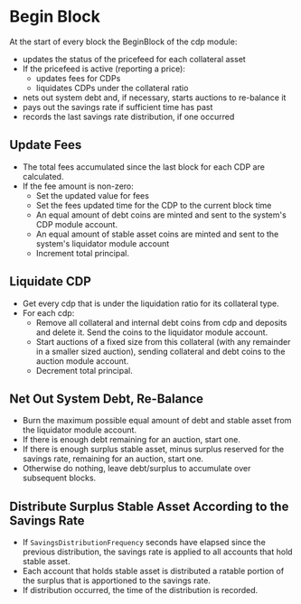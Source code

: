 

# Begin Block

At the start of every block the BeginBlock of the cdp module:

- updates the status of the pricefeed for each collateral asset
- If the pricefeed is active (reporting a price):
  - updates fees for CDPs
  - liquidates CDPs under the collateral ratio
- nets out system debt and, if necessary, starts auctions to re-balance it
- pays out the savings rate if sufficient time has past
- records the last savings rate distribution, if one occurred

## Update Fees

- The total fees accumulated since the last block for each CDP are calculated.
- If the fee amount is non-zero:
  - Set the updated value for fees
  - Set the fees updated time for the CDP to the current block time
  - An equal amount of debt coins are minted and sent to the system's CDP module account.
  - An equal amount of stable asset coins are minted and sent to the system's liquidator module account
  - Increment total principal.

## Liquidate CDP

- Get every cdp that is under the liquidation ratio for its collateral type.
- For each cdp:
  - Remove all collateral and internal debt coins from cdp and deposits and delete it. Send the coins to the liquidator module account.
  - Start auctions of a fixed size from this collateral (with any remainder in a smaller sized auction), sending collateral and debt coins to the auction module account.
  - Decrement total principal.

## Net Out System Debt, Re-Balance

- Burn the maximum possible equal amount of debt and stable asset from the liquidator module account.
- If there is enough debt remaining for an auction, start one.
- If there is enough surplus stable asset, minus surplus reserved for the savings rate, remaining for an auction, start one.
- Otherwise do nothing, leave debt/surplus to accumulate over subsequent blocks.

## Distribute Surplus Stable Asset According to the Savings Rate

- If `SavingsDistributionFrequency` seconds have elapsed since the previous distribution, the savings rate is applied to all accounts that hold stable asset.
- Each account that holds stable asset is distributed a ratable portion of the surplus that is apportioned to the savings rate.
- If distribution occurred, the time of the distribution is recorded.


